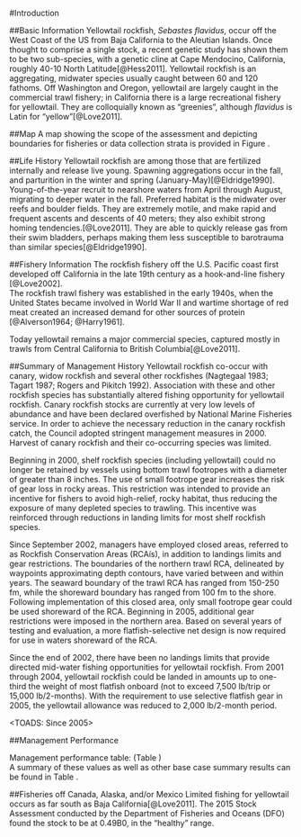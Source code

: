 <!-- ***********INTRODUCTION SECTION*************************************** -->

#Introduction

##Basic Information
Yellowtail rockfish, *Sebastes flavidus*, occur off the West Coast of the US from Baja California to the Aleutian Islands.  Once thought to comprise a single stock, a recent genetic study has shown them to be two sub-species, with a genetic cline at Cape Mendocino, California, roughly 40-10 North Latitude[@Hess2011].  Yellowtail rockfish is an aggregating, midwater species usually caught between 60 and 120 fathoms.  Off Washington and Oregon, yellowtail are largely caught in the commercial trawl fishery; in California there is a large recreational fishery for yellowtail.  They are colloquially known as "greenies", although *flavidus* is Latin for "yellow"[@Love2011].


##Map
A map showing the scope of the assessment and depicting boundaries for fisheries or 
data collection strata is provided in Figure \ref{fig:boundary_map}.

##Life History
Yellowtail rockfish are among those that are fertilized internally and release live young.  Spawning aggregations occur in the fall, and parturition in the winter and spring (January-May)[@Eldridge1990].  Young-of-the-year recruit to nearshore waters from April through August, migrating to deeper water in the fall.  Preferred habitat is the midwater over reefs and boulder fields.  They are extremely motile, and make rapid and frequent ascents and descents of 40 meters; they also exhibit strong homing tendencies.[@Love2011].  They are able to quickly release gas from their swim bladders, perhaps making them less susceptible to barotrauma than similar species[@Eldridge1990].


##Fishery Information
The rockfish fishery off the U.S. Pacific coast first developed 
off California in the late 19th century as a hook-and-line fishery [@Love2002].  
The rockfish trawl fishery was established in the early 1940s, when the United 
States became involved in World War II and wartime shortage of red meat created 
an increased demand for other sources of protein [@Alverson1964; @Harry1961].

Today yellowtail remains a major commercial species, captured mostly in trawls from Central California to British Columbia[@Love2011].


##Summary of Management History
Yellowtail rockfish co-occur with canary, widow rockfish and several other rockfishes (Nagtegaal
1983; Tagart 1987; Rogers and Pikitch 1992). Association with these and other rockfish species
has substantially altered fishing opportunity for yellowtail rockfish. Canary rockfish stocks are
currently at very low levels of abundance and have been declared overfished by National Marine
Fisheries service. In order to achieve the necessary reduction in the canary rockfish catch, the
Council adopted stringent management measures in 2000. Harvest of canary rockfish and their
co-occurring species was limited.

Beginning in 2000, shelf rockfish species (including yellowtail) could no longer be retained by
vessels using bottom trawl footropes with a diameter of greater than 8 inches. The use of small
footrope gear increases the risk of gear loss in rocky areas. This restriction was intended to
provide an incentive for fishers to avoid high-relief, rocky habitat, thus reducing the exposure of
many depleted species to trawling. This incentive was reinforced through reductions in landing
limits for most shelf rockfish species.

Since September 2002, managers have employed closed areas, referred to as Rockfish
Conservation Areas (RCAís), in addition to landings limits and gear restrictions. The boundaries
of the northern trawl RCA, delineated by waypoints approximating depth contours, have varied
between and within years. The seaward boundary of the trawl RCA has ranged from 150-250 fm,
while the shoreward boundary has ranged from 100 fm to the shore. Following implementation
of this closed area, only small footrope gear could be used shoreward of the RCA. Beginning in
2005, additional gear restrictions were imposed in the northern area. Based on several years of
testing and evaluation, a more flatfish-selective net design is now required for use in waters
shoreward of the RCA.

Since the end of 2002, there have been no landings limits that provide directed mid-water fishing
opportunities for yellowtail rockfish. From 2001 through 2004, yellowtail rockfish could be
landed in amounts up to one-third the weight of most flatfish onboard (not to exceed 7,500 lb/trip
or 15,000 lb/2-months). With the requirement to use selective flatfish gear in 2005, the yellowtail
allowance was reduced to 2,000 lb/2-month period.

<TOADS: Since 2005>

##Management Performance
\hl{Include: Management performance, including a table or tables comparing 
Overfishing Limit (OFL), Annual Catch Limit (ACL), Harvest Guideline (HG) 
[CPS only], landings, and catch (i.e., landings plus discard) for each area and year.}

Management performance table: (Table \ref{tab:mnmgt_perform})      
A summary of these values as well as other base case summary results can be found 
in Table \ref{tab:base_summary}.


##Fisheries off Canada, Alaska, and/or Mexico
Limited fishing for yellowtail occurs as far south as Baja California[@Love2011].  The 2015 Stock Assessment conducted by the Department of Fisheries and Oceans (DFO) found the stock to be at 0.49B0, in the "healthy" range.



